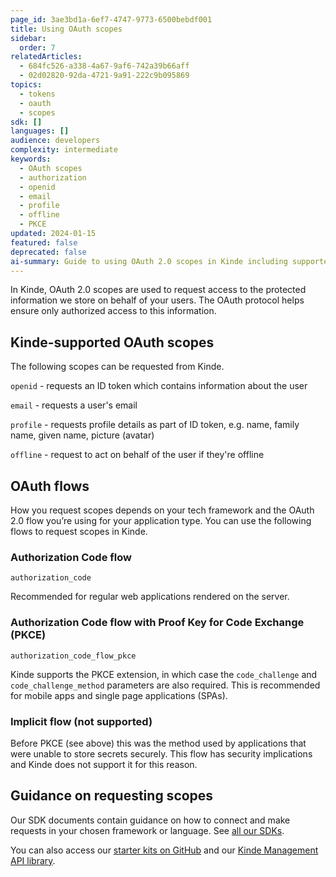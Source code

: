 ```yaml
---
page_id: 3ae3bd1a-6ef7-4747-9773-6500bebdf001
title: Using OAuth scopes
sidebar:
  order: 7
relatedArticles:
  - 684fc526-a338-4a67-9af6-742a39b66aff
  - 02d02820-92da-4721-9a91-222c9b095869
topics:
  - tokens
  - oauth
  - scopes
sdk: []
languages: []
audience: developers
complexity: intermediate
keywords:
  - OAuth scopes
  - authorization
  - openid
  - email
  - profile
  - offline
  - PKCE
updated: 2024-01-15
featured: false
deprecated: false
ai-summary: Guide to using OAuth 2.0 scopes in Kinde including supported scopes, authorization flows, and implementation guidance for different application types.
---
```


In Kinde, OAuth 2.0 scopes are used to request access to the protected information we store on behalf of your users. The OAuth protocol helps ensure only authorized access to this information.

## Kinde-supported OAuth scopes

The following scopes can be requested from Kinde.

`openid` - requests an ID token which contains information about the user

`email` - requests a user's email

`profile` - requests profile details as part of ID token, e.g. name, family name, given name, picture (avatar)

`offline` - request to act on behalf of the user if they're offline

## OAuth flows

How you request scopes depends on your tech framework and the OAuth 2.0 flow you’re using for your application type. You can use the following flows to request scopes in Kinde.

### Authorization Code flow

`authorization_code`

Recommended for regular web applications rendered on the server.

### Authorization Code flow with Proof Key for Code Exchange (PKCE)

`authorization_code_flow_pkce`

Kinde supports the PKCE extension, in which case the `code_challenge` and `code_challenge_method` parameters are also required. This is recommended for mobile apps and single page applications (SPAs).

### Implicit flow (not supported)

Before PKCE (see above) this was the method used by applications that were unable to store secrets securely. This flow has security implications and Kinde does not support it for this reason.

## Guidance on requesting scopes

Our SDK documents contain guidance on how to connect and make requests in your chosen framework or language. See [all our SDKs](/developer-tools/about/our-sdks/).

You can also access our [starter kits on GitHub](https://github.com/kinde-starter-kits) and our [Kinde Management API library](/kinde-apis/management/).
